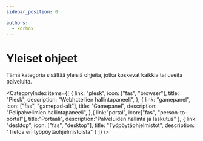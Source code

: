 ```yaml
---
sidebar_position: 0

authors:
  - korhox
---
```


# Yleiset ohjeet

Tämä kategoria sisältää yleisiä ohjeita, jotka koskevat kaikkia tai useita palveluita.

<CategoryIndex items={[
{
    link: "plesk",
    icon: ["fas", "browser"],
    title: "Plesk",
    description: "Webhotellien hallintapaneeli",
  },
  {
    link: "gamepanel",
    icon: ["fas", "gamepad-alt"],
    title: "Gamepanel",
    description: "Pelipalvelimien hallintapaneeli",
  },{
    link:"portal",
    icon:["fas", "person-to-portal"],
    title:"Portaali",
    description:"Palveluiden hallinta ja laskutus"
  },
  {
    link: "desktop",
    icon: ["fas", "desktop"],
    title: "Työpöytäohjelmistot",
    description: "Tietoa eri työpöytäohjelmistoista"
  }
]} />
